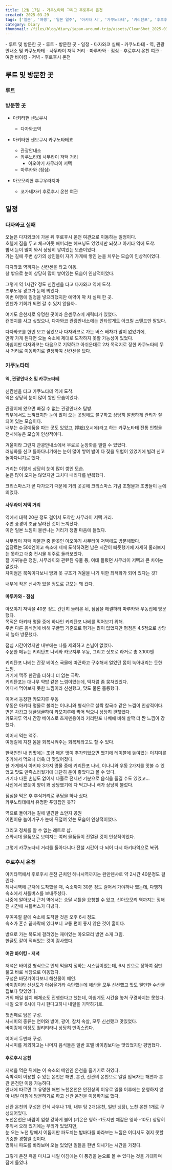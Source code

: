 ```yaml
---  
title: 12월 17일 - 가쿠노타테 그리고 후로후시 온천  
created: 2025-03-29  
tags: ['일본', '여행', '일본 일주', '아키타 시', '가쿠노타테', '키리탄포', '후로후시 온천']  
category: Diary  
thumbnail: /files/blog/diary/japan-around-trip/assets/CleanShot_2025-03-29_03.34.07@2x.png
---  
```

  
  
<TableOfContents client:visible>  
- 루트 및 방문한 곳  
  - 루트  
  - 방문한 곳  
- 일정  
  - 다자와코 실패  
  - 카쿠노타테  
    - 역, 관광안내소 및 카쿠노타테  
    - 사무라이 저택 거리  
    - 마루카와 - 점심  
  - 후로후시 온천 여관  
    - 여관 바이킹 - 저녁  
    - 후로후시 온천  
</TableOfContents>  
  
## 루트 및 방문한 곳  
### 루트  
  
<ImageLoader src="/files/blog/diary/japan-around-trip/assets/image-20250303174025600.png" alt="image-20250303174025600" />  
  
### 방문한 곳  
  
- 아키타현 센보쿠시  
  - 다자와코역  
  
- 아키타현 센보쿠시 카쿠노타테쵸  
  - 관광안내소  
  - 카쿠노타테 사무라이 저택 거리  
    - 아오야기 사무라이 저택  
  - 마루카와 (점심)  
- 아오모리현 후쿠우라지마  
  - 코가네자키 후로후시 온천 여관  
  
## 일정  
  
### 다자와코 실패  
  
오늘은 다자와코에 가본 뒤 후로후시 온천 여관으로 이동하는 일정이다.  
호텔에 짐을 두고 체크아웃 해버리는 헤프닝도 있었지만 되찾고 아키타 역에 도착.  
밤새 눈이 많이 와서 상당히 쌓여있는 모습이었다.  
가는 길에 주변 상가의 상인들이 자기 가게에 쌓인 눈을 치우는 모습이 인상적이었다.  
<ImageLoader src="/files/blog/diary/japan-around-trip/assets/image-20250304194523463.png" alt="image-20250304194523463" />  
  
다자와코 역까지는 신칸센을 타고 이동.  
창 밖으로 눈이 상당히 많이 쌓여있는 모습이 인상적이었다.  
  
<ImageLoader src="/files/blog/diary/japan-around-trip/assets/image-20250304194732681.png" alt="image-20250304194732681" />  
  
<VideoLoader src="/files/blog/diary/japan-around-trip/assets/20241217_012757000_iOS.MOV" />  
  
그렇게 약 1시간? 정도 신칸센을 타고 다자와코 역에 도착.  
츠루노유 광고가 눈에 띄었다.  
이번 여행에 일정을 넣으려했지만 예약이 꽉 차 실패 한 곳.  
언젠가 기회가 되면 갈 수 있지 않을까..  
  
<ImageLoader src="/files/blog/diary/japan-around-trip/assets/image-20250304195021643.png" alt="image-20250304195021643" />  
  
여기도 온천지로 유명한 곳이라 온센무스메 캐릭터가 있었다.  
캔뱃지를 사고 싶었으나, 다자와코 관광안내소에는 안타깝게도 아크릴 스탠드만 팔았다.  
  
<ImageLoader src="/files/blog/diary/japan-around-trip/assets/image-20250304195034434.png" alt="image-20250304195034434" />  
  
다자와코를 한번 보고 싶었으나 다자와코로 가는 버스 배차가 많이 없었기에,  
만약 가게 된다면 오늘 숙소에 제대로 도착하지 못할 가능성이 있었다.  
아쉽지만 다자와코는 다음으로 기약하고 아쉬운대로 2차 목적지로 정한 카쿠노타테 무사 거리로 이동하기로 결정하여 신칸센을 탔다.  
  
<ImageLoader src="/files/blog/diary/japan-around-trip/assets/image-20250304195135771.png" alt="image-20250304195135771" />  
  
### 카쿠노타테  
  
#### 역, 관광안내소 및 카쿠노타테  
  
신칸센을 타고 카쿠노타테 역에 도착.  
역은 상당히 눈이 많이 쌓인 모습이었다.  
  
<ImageLoader src="/files/blog/diary/japan-around-trip/assets/CleanShot_2025-03-29_03.16.24@2x.png" alt="CleanShot_2025-03-29_03.16.24@2x" />  
  
관광지에 왔으면 빠질 수 없는 관광안내소 탐방.  
외부에서도 느껴졌지만 눈이 많이 오는 곳임에도 불구하고 상당히 깔끔하게 관리가 잘 되어 있는 모습이다.  
내부는 수공예품을 파는 곳도 있었고, 押絵(오시에)라고 하는 카쿠노타테 전통 인형을 전시해놓은 모습이 인상적이다.  
  
<ImageLoader src="/files/blog/diary/japan-around-trip/assets/CleanShot_2025-03-29_03.17.54.png" alt="CleanShot_2025-03-29_03.17.54" />  
  
<ImageLoader src="/files/blog/diary/japan-around-trip/assets/CleanShot_2025-03-29_03.18.51.png" alt="CleanShot_2025-03-29_03.18.51" />  
  
겨울이라 그런지 관광안내소에서 무료로 눈장화를 빌릴 수 있었다.  
러닝화를 신고 돌아다니기에는 눈이 많이 쌓여 발이 다 젖을 위험이 있었기에 빌려 신고 돌아다니기로 했다.  
  
거리는 이렇게 상당히 눈이 많이 쌓인 모습.  
눈은 많이 오지는 않았지만 그치다 내리다를 반복했다.  
  
<ImageLoader src="/files/blog/diary/japan-around-trip/assets/CleanShot_2025-03-29_03.23.38.png" alt="CleanShot_2025-03-29_03.23.38" />  
  
크리스마스가 곧 다가오기 때문에 거리 곳곳에 크리스마스 기념 조형물과 조명들이 눈에 띄었다.  
<ImageLoader src="/files/blog/diary/japan-around-trip/assets/CleanShot_2025-03-29_03.26.51@2x.png" alt="CleanShot_2025-03-29_03.26.51@2x" />  
  
#### 사무라이 저택 거리  
  
역에서 대략 20분 정도 걸어서 도착한 사무라이 저택 거리.  
주변 풍경이 조금 달라진 것이 느껴졌다.  
이런 일본 느낌이 물씬나는 거리가 정말 마음에 들었다.  
  
<ImageLoader src="/files/blog/diary/japan-around-trip/assets/CleanShot_2025-03-29_03.25.55.png" alt="CleanShot_2025-03-29_03.25.55" />  
  
<ImageLoader src="/files/blog/diary/japan-around-trip/assets/CleanShot_2025-03-29_03.28.14.png" alt="CleanShot_2025-03-29_03.28.14" />  
  
사무라이 저택 박물관 중 한곳인 아오야기 사무라이 저택에도 방문해봤다.  
입장료는 500엔이고 숙소에 제때 도착하려면 남은 시간이 빠듯했기에 자세히 둘러보지는 못하고 대충 전시물 위주로 둘러보았다.  
잘 가꿔놓은 정원, 사무라이와 관련된 유물 등, 여태 들렀던 사무라이 저택과 큰 차이는 없었다.  
차이점은 북쪽이다보니 방과 옷 구조가 겨울을 나기 위한 최적화가 되어 있다는 것?  
  
<ImageLoader src="/files/blog/diary/japan-around-trip/assets/CleanShot_2025-03-29_03.31.22.png" alt="CleanShot_2025-03-29_03.31.22" />  
  
내부에 작은 신사가 있을 정도로 규모는 꽤 컸다.  
<ImageLoader src="/files/blog/diary/japan-around-trip/assets/CleanShot_2025-03-29_03.33.36@2x.png" alt="CleanShot_2025-03-29_03.33.36@2x" />  
  
#### 마루카와 - 점심  
  
아오야기 저택을 40분 정도 간단히 둘러본 뒤, 점심을 해결하러 마루카와 우동집에 방문했다.  
목적은 아키타 명물 중에 하나인 키리탄포 나베를 먹어보기 위해.  
주변 다른 음식점에 비해 구글맵 기준으로 평가는 많이 없었지만 평점은 4.5점으로 상당히 높아 방문했다.  
  
<ImageLoader src="/files/blog/diary/japan-around-trip/assets/CleanShot_2025-03-29_03.34.07@2x.png" alt="CleanShot_2025-03-29_03.34.07@2x" />  
  
점심 시간이었지만 내부에는 나를 제외하고 손님이 없었다.  
주문한 메뉴는 키리탄포 나베와 카모지루 우동, 그리고 삿포로 라거로 총 3,100엔  
  
키리탄포 나베는 간장 베이스 국물에 따끈하고 구수해서 얼었던 몸이 녹아내리는 듯한 느낌.  
거기에 맥주 한잔을 더하니 더 없는 극락.  
키리탄포는 대나무 약밥 같은 느낌이었는데, 떡처럼 좀 뭉쳐있었다.  
어디서 먹어보지 못한 느낌이라 신선했고, 맛도 물론 훌륭했다.  
  
<ImageLoader src="/files/blog/diary/japan-around-trip/assets/CleanShot_2025-03-29_03.38.06@2x.png" alt="CleanShot_2025-03-29_03.38.06@2x" />  
  
이어서 등장한 카모지루 우동  
우동은 아키타 명물로 불리는 이나니와 형식으로 살짝 칼국수 같은 느낌이 인상적이다.  
면은 차갑고 탱글탱글하여 카모지루에 찍어 먹으니 상당히 괜찮았다.  
카모지루 역시 간장 베이스로 츠케멘용이라 키리탄포 나베에 비해 살짝 더 짠 느낌이 강했다.  
  
<ImageLoader src="/files/blog/diary/japan-around-trip/assets/CleanShot_2025-03-29_03.40.06.png" alt="CleanShot_2025-03-29_03.40.06" />  
  
이어서 먹는 맥주.  
여행길에 지친 몸을 회복시켜주는 회복제라고도 할 수 있다.  
  
<ImageLoader src="/files/blog/diary/japan-around-trip/assets/CleanShot_2025-03-29_03.42.16@2x.png" alt="CleanShot_2025-03-29_03.42.16@2x" />  
  
한국인인 내 입맛에는 조금 매운 맛이 추가되었으면 했기에 테이블에 놓여있는 이치미를 추가해서 먹으니 더욱 더 맛있어졌다.  
한 가게에서 아키타 3가지 명물 중에 키리탄포 나베, 이나니와 우동 2가지를 맛볼 수 있었고 맛도 만족스러웠기에 대단히 운이 좋았다고 볼 수 있다.  
거기다 다른 손님도 없어서 나홀로 전세낸 기분으로 음식을 즐길 수도 있었고...  
사진에서 봤듯이 양이 꽤 상당했기에 다 먹고나니 배가 상당히 불렀다.  
  
점심을 먹은 후 후식거리로 푸딩을 하나 샀다.  
카쿠노타테에서 유명한 푸딩집인 듯??  
  
<ImageLoader src="/files/blog/diary/japan-around-trip/assets/CleanShot_2025-03-29_03.46.38@2x.png" alt="CleanShot_2025-03-29_03.46.38@2x" />  
  
역으로 돌아가는 길에 발견한 쇼안지 공원  
어린이용 놀이기구가 눈에 뒤덮여 있는 모습이 인상적이었다.  
  
<ImageLoader src="/files/blog/diary/japan-around-trip/assets/CleanShot_2025-03-29_03.47.10.png" alt="CleanShot_2025-03-29_03.47.10" />  
  
그리고 정체를 알 수 없는 레트로 샵.  
쇼와시대 물품으로 보여지는 여러 물품들이 진열된 것이 인상적이었다.  
  
<ImageLoader src="/files/blog/diary/japan-around-trip/assets/CleanShot_2025-03-29_03.48.51.png" alt="CleanShot_2025-03-29_03.48.51" />  
  
그렇게 카쿠노타테 거리를 돌아다니다 전철 시간이 다 되어 다시 아키타역으로 복귀.  
  
<ImageLoader src="/files/blog/diary/japan-around-trip/assets/CleanShot_2025-03-29_03.51.15.png" alt="CleanShot_2025-03-29_03.51.15" />  
  
### 후로후시 온천  
  
아키타역에서 후로후시 온천 근처인 헤나시역까지는 완만덴샤로 약 2시간 40분정도 걸린다.  
헤나시역에 근처에 도착했을 때, 숙소까지 30분 정도 걸어서 가야하나 했는데, 다행히 숙소에서 셔틀버스를 보내주셨다.  
나중에 알아보니 근처 역에서는 송달 셔틀을 요청할 수 있고, 신아오모리 역까지는 정해진 시간에 셔틀버스가 다녔다.  
  
우여곡절 끝에 숙소에 도착한 것은 오후 6시 정도.  
숙소가 혼슈 끝자락에 있다보니 교통 편이 좋지 않은 것이 흠이다.  
  
방으로 가는 복도에 걸려있는 재미있는 아오모리 방언 소개 그림.  
한글도 같이 적혀있는 것이 감사했다.  
  
<ImageLoader src="/files/blog/diary/japan-around-trip/assets/CleanShot_2025-03-29_04.04.35@2x.png" alt="CleanShot_2025-03-29_04.04.35@2x" />  
  
####  여관 바이킹 - 저녁  
  
저녁은 바이킹 형식으로 언제 먹을지 정하는 시스템이었는데, 6시 반으로 정하여 짐만 풀고 바로 식당으로 이동했다.  
구성은 바닷가이다보니 해산물이 메인.  
바이킹이라 신선도가 아쉬울거라 속단했는데 해산물 모두 신선했고 맛도 웬만한 수산물 집보다 맛있었다.  
거의 매일 참치 해체쇼도 진행한다고 했는데, 아쉽게도 시간을 놓쳐 구경하지는 못했다.  
내일 오후 6시에 다시 한다고하니 내일을 기약하기로.  
  
<ImageLoader src="/files/blog/diary/japan-around-trip/assets/CleanShot_2025-03-29_03.58.52@2x.png" alt="CleanShot_2025-03-29_03.58.52@2x" />  
  
<ImageLoader src="/files/blog/diary/japan-around-trip/assets/CleanShot_2025-03-29_04.03.54.png" alt="CleanShot_2025-03-29_04.03.54" />  
  
첫번째로 담은 구성.  
사시미의 종류는 연어와 방어, 광어, 참치 속살, 모두 신선했고 맛있었다.  
바이킹에 이정도 퀄리티라니 상당히 만족스럽다.  
  
<ImageLoader src="/files/blog/diary/japan-around-trip/assets/CleanShot_2025-03-29_04.04.07.png" alt="CleanShot_2025-03-29_04.04.07" />  
  
이어서 두번째 구성.  
사시미를 제외하고는 나머지 음식들은 일반 호텔 바이킹보다는 맛있었지만 평범했다.  
  
<ImageLoader src="/files/blog/diary/japan-around-trip/assets/CleanShot_2025-03-29_04.02.40@2x.png" alt="CleanShot_2025-03-29_04.02.40@2x" />  
  
#### 후로후시 온천  
  
저녁을 먹은 뒤에는 이 숙소의 메인인 온천을 즐기기로 하였다.  
숙박객이 이용할 수 있는 온천은 해변, 본관, 신관의 온천으로 일일 입욕자는 해변과 본관 온천만 이용 가능하다.  
안내에 따르면 그 유명한 해변 노천온천은 안전상의 이유로 일몰 이후에는 운영하지 않아 내일 아침에 방문하기로 하고 신관 온천을 이용하기로 했다.  
  
신관 온천의 구성은 건식 사우나 1개, 내부 탕 2개(온천, 일반 냉탕), 노천 온천 1개로 구성되어있다.  
노천온천은 바람이 엄청 강하게 불어 (기온은 영하 -1도지만 체감은 영하 -10도) 상당히 추워서 오래 있기에는 무리가 있었지만,  
눈 오는 노천 탕에서 어둡지만 파도치는 밤바다를 바라보는 느낌은 어디서도 겪지 못할 귀중한 경험일 것이다.  
멍하니 파도를 바라보며 오늘 있었던 일들을 한번 되새기는 시간을 가졌다.  
  
  
그렇게 온천 욕을 마치고 내일 아침에는 이 풍경을 눈으로 볼 수 있다는 것을 기대하며 잠에 들었다.  
  
<ImageLoader src="/files/blog/diary/japan-around-trip/assets/CleanShot_2025-03-29_04.17.07@2x.png" alt="CleanShot_2025-03-29_04.17.07@2x" />  
  
  